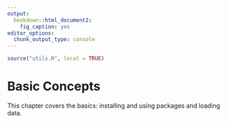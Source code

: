 ```yaml
---
output:
  bookdown::html_document2:
    fig_caption: yes
editor_options:
  chunk_output_type: console
---
```


```r
source("utils.R", local = TRUE)
```

# Basic Concepts {#CHAPTER-BASIC-CONCEPTS}

This chapter covers the basics: installing and using packages and loading data.
